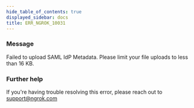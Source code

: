 ```yaml
---
hide_table_of_contents: true
displayed_sidebar: docs
title: ERR_NGROK_10031
---
```


### Message

Failed to upload SAML IdP Metadata. Please limit your file uploads to less than 16 KB.

### Further help

If you're having trouble resolving this error, please reach out to [support@ngrok.com](mailto:support@ngrok.com?subject=Help%20with%20ERR_NGROK_10031)
